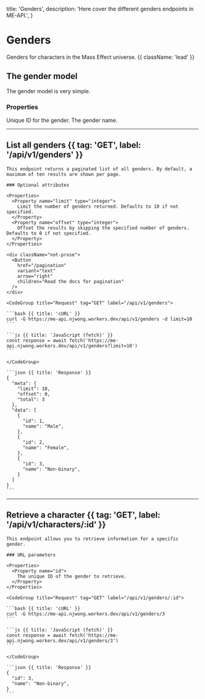   title: 'Genders',
  description: 'Here cover the different genders endpoints in ME-API.',
}

# Genders

Genders for characters in the Mass Effect universe. {{ className: 'lead' }}

## The gender model

The gender model is very simple.

### Properties

<Properties>
  <Property name="id" type="number">
    Unique ID for the gender.
  </Property>
  <Property name="name" type="string">
    The gender name.
  </Property>
</Properties>

---

## List all genders {{ tag: 'GET', label: '/api/v1/genders' }}

<Row>
  <Col>

    This endpoint returns a paginated list of all genders. By default, a maximum of ten results are shown per page.

    ### Optional attributes

    <Properties>
      <Property name="limit" type="integer">
        Limit the number of genders returned. Defaults to 10 if not specified.
      </Property>
      <Property name="offset" type="integer">
        Offset the results by skipping the specified number of genders. Defaults to 0 if not specified.
      </Property>
    </Properties>

    <div className="not-prose">
      <Button
        href="/pagination"
        variant="text"
        arrow="right"
        children="Read the docs for pagination"
      />
    </div>

  </Col>
  <Col sticky>

    <CodeGroup title="Request" tag="GET" label="/api/v1/genders">

    ```bash {{ title: 'cURL' }}
    curl -G https://me-api.njwong.workers.dev/api/v1/genders -d limit=10
    ```

    ```js {{ title: 'JavaScript (fetch)' }}
    const response = await fetch('https://me-api.njwong.workers.dev/api/v1/genders?limit=10')
    ```

    </CodeGroup>

    ```json {{ title: 'Response' }}
    {
      "meta": {
        "limit": 10,
        "offset": 0,
        "total": 3
      },
      "data": [
        {
          "id": 1,
          "name": "Male",
        },
        {
          "id": 2,
          "name": "Female",
        },
        {
          "id": 3,
          "name": "Non-binary",
        }
      ]
    }
    ```

  </Col>
</Row>

---

## Retrieve a character {{ tag: 'GET', label: '/api/v1/characters/:id' }}

<Row>
  <Col>

    This endpoint allows you to retrieve information for a specific gender.

    ### URL parameters

    <Properties>
      <Property name="id">
        The unique ID of the gender to retrieve.
      </Property>
    </Properties>

  </Col>
  <Col sticky>

    <CodeGroup title="Request" tag="GET" label="/api/v1/genders/:id">

    ```bash {{ title: 'cURL' }}
    curl -G https://me-api.njwong.workers.dev/api/v1/genders/3
    ```

    ```js {{ title: 'JavaScript (fetch)' }}
    const response = await fetch('https://me-api.njwong.workers.dev/api/v1/genders/3')
    ```

    </CodeGroup>

    ```json {{ title: 'Response' }}
    {
      "id": 3,
      "name": "Non-binary",
    }
    ```

  </Col>
</Row>
